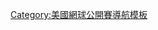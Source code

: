 {{Navbox
 |name = 美網單打賽程表
 |title = [[美國網球公開賽|美國網球公開賽賽程表]]
 | state = {{{state<includeonly>|autocollapse</includeonly>}}}
 | bodyclass = hlist
 | basestyle = background: #B2C8FF
 | evenodd = odd

 | group1 = [[美國網球公開賽男子單打冠軍列表|男子單打]]
 | list1 =
* [[1968年美國網球公開賽男子單打比賽|1968]]
* [[1969年美國網球公開賽男子單打比賽|1969]]
* [[1970年美國網球公開賽男子單打比賽|1970]]
* [[1971年美國網球公開賽男子單打比賽|1971]]
* [[1972年美國網球公開賽男子單打比賽|1972]]
* [[1973年美國網球公開賽男子單打比賽|1973]]
* [[1974年美國網球公開賽男子單打比賽|1974]]
* [[1975年美國網球公開賽男子單打比賽|1975]]
* [[1976年美國網球公開賽男子單打比賽|1976]]
* [[1977年美國網球公開賽男子單打比賽|1977]]
* [[1978年美國網球公開賽男子單打比賽|1978]]
* [[1979年美國網球公開賽男子單打比賽|1979]]
* [[1980年美國網球公開賽男子單打比賽|1980]]
* [[1981年美國網球公開賽男子單打比賽|1981]]
* [[1982年美國網球公開賽男子單打比賽|1982]]
* [[1983年美國網球公開賽男子單打比賽|1983]]
* [[1984年美國網球公開賽男子單打比賽|1984]]
* [[1985年美國網球公開賽男子單打比賽|1985]]
* [[1986年美國網球公開賽男子單打比賽|1986]]
* [[1987年美國網球公開賽男子單打比賽|1987]]
* [[1988年美國網球公開賽男子單打比賽|1988]]
* [[1989年美國網球公開賽男子單打比賽|1989]]
* [[1990年美國網球公開賽男子單打比賽|1990]]
* [[1991年美國網球公開賽男子單打比賽|1991]]
* [[1992年美國網球公開賽男子單打比賽|1992]]
* [[1993年美國網球公開賽男子單打比賽|1993]]
* [[1994年美國網球公開賽男子單打比賽|1994]]
* [[1995年美國網球公開賽男子單打比賽|1995]]
* [[1996年美國網球公開賽男子單打比賽|1996]]
* [[1997年美國網球公開賽男子單打比賽|1997]]
* [[1998年美國網球公開賽男子單打比賽|1998]]
* [[1999年美國網球公開賽男子單打比賽|1999]]
* [[2000年美國網球公開賽男子單打比賽|2000]]
* [[2001年美國網球公開賽男子單打比賽|2001]]
* [[2002年美國網球公開賽男子單打比賽|2002]]
* [[2003年美國網球公開賽男子單打比賽|2003]]
* [[2004年美國網球公開賽男子單打比賽|2004]]
* [[2005年美國網球公開賽男子單打比賽|2005]]
* [[2006年美國網球公開賽男子單打比賽|2006]]
* [[2007年美國網球公開賽男子單打比賽|2007]]
* [[2008年美國網球公開賽男子單打比賽|2008]]
* [[2009年美國網球公開賽男子單打比賽|2009]]
* [[2010年美國網球公開賽男子單打比賽|2010]]
* [[2011年美國網球公開賽男子單打比賽|2011]]
* [[2012年美國網球公開賽男子單打比賽|2012]]
* [[2013年美國網球公開賽男子單打比賽|2013]]
* [[2014年美國網球公開賽男子單打比賽|2014]]
* [[2015年美國網球公開賽男子單打比賽|2015]]
* [[2016年美國網球公開賽男子單打比賽|2016]]
* [[2017年美國網球公開賽男子單打比賽|2017]]
* [[2018年美國網球公開賽男子單打比賽|2018]]
* [[2019年美國網球公開賽男子單打比賽|2019]]
* [[2020年美國網球公開賽男子單打比賽|2020]]
* [[2021年美國網球公開賽男子單打比賽|2021]]

 | group2 = [[美國網球公開賽女子單打冠軍列表|女子單打]]
 | list2 =
* [[1968年美國網球公開賽女子單打比賽|1968]]
* [[1969年美國網球公開賽女子單打比賽|1969]]
* [[1970年美國網球公開賽女子單打比賽|1970]]
* [[1971年美國網球公開賽女子單打比賽|1971]]
* [[1972年美國網球公開賽女子單打比賽|1972]]
* [[1973年美國網球公開賽女子單打比賽|1973]]
* [[1974年美國網球公開賽女子單打比賽|1974]]
* [[1975年美國網球公開賽女子單打比賽|1975]]
* [[1976年美國網球公開賽女子單打比賽|1976]]
* [[1977年美國網球公開賽女子單打比賽|1977]]
* [[1978年美國網球公開賽女子單打比賽|1978]]
* [[1979年美國網球公開賽女子單打比賽|1979]]
* [[1980年美國網球公開賽女子單打比賽|1980]]
* [[1981年美國網球公開賽女子單打比賽|1981]]
* [[1982年美國網球公開賽女子單打比賽|1982]]
* [[1983年美國網球公開賽女子單打比賽|1983]]
* [[1984年美國網球公開賽女子單打比賽|1984]]
* [[1985年美國網球公開賽女子單打比賽|1985]]
* [[1986年美國網球公開賽女子單打比賽|1986]]
* [[1987年美國網球公開賽女子單打比賽|1987]]
* [[1988年美國網球公開賽女子單打比賽|1988]]
* [[1989年美國網球公開賽女子單打比賽|1989]]
* [[1990年美國網球公開賽女子單打比賽|1990]]
* [[1991年美國網球公開賽女子單打比賽|1991]]
* [[1992年美國網球公開賽女子單打比賽|1992]]
* [[1993年美國網球公開賽女子單打比賽|1993]]
* [[1994年美國網球公開賽女子單打比賽|1994]]
* [[1995年美國網球公開賽女子單打比賽|1995]]
* [[1996年美國網球公開賽女子單打比賽|1996]]
* [[1997年美國網球公開賽女子單打比賽|1997]]
* [[1998年美國網球公開賽女子單打比賽|1998]]
* [[1999年美國網球公開賽女子單打比賽|1999]]
* [[2000年美國網球公開賽女子單打比賽|2000]]
* [[2001年美國網球公開賽女子單打比賽|2001]]
* [[2002年美國網球公開賽女子單打比賽|2002]]
* [[2003年美國網球公開賽女子單打比賽|2003]]
* [[2004年美國網球公開賽女子單打比賽|2004]]
* [[2005年美國網球公開賽女子單打比賽|2005]]
* [[2006年美國網球公開賽女子單打比賽|2006]]
* [[2007年美國網球公開賽女子單打比賽|2007]]
* [[2008年美國網球公開賽女子單打比賽|2008]]
* [[2009年美國網球公開賽女子單打比賽|2009]]
* [[2010年美國網球公開賽女子單打比賽|2010]]
* [[2011年美國網球公開賽女子單打比賽|2011]]
* [[2012年美國網球公開賽女子單打比賽|2012]]
* [[2013年美國網球公開賽女子單打比賽|2013]]
* [[2014年美國網球公開賽女子單打比賽|2014]]
* [[2015年美國網球公開賽女子單打比賽|2015]]
* [[2016年美國網球公開賽女子單打比賽|2016]]
* [[2017年美國網球公開賽女子單打比賽|2017]]
* [[2018年美國網球公開賽女子單打比賽|2018]]
* [[2019年美國網球公開賽女子單打比賽|2019]]
* [[2020年美國網球公開賽女子單打比賽|2020]]
* [[2021年美國網球公開賽女子單打比賽|2021]]
}}<noinclude>
{{collapsible option}}
[[Category:美國網球公開賽導航模板]]
</noinclude>